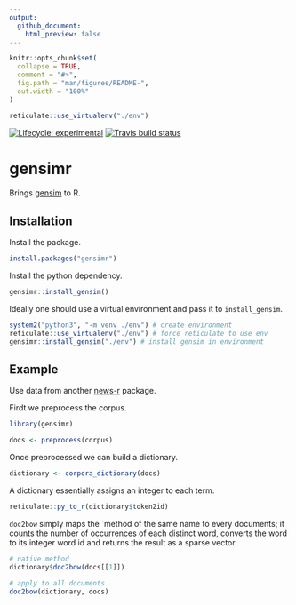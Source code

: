 ```yaml
---
output: 
  github_document:
    html_preview: false
---
```


<!-- README.md is generated from README.Rmd. Please edit that file -->

```r
knitr::opts_chunk$set(
  collapse = TRUE,
  comment = "#>",
  fig.path = "man/figures/README-",
  out.width = "100%"
)

reticulate::use_virtualenv("./env")
```

<!-- badges: start -->
[![Lifecycle: experimental](https://img.shields.io/badge/lifecycle-experimental-orange.svg)](https://www.tidyverse.org/lifecycle/#experimental)
[![Travis build status](https://travis-ci.org/news-r/gensimr.svg?branch=master)](https://travis-ci.org/news-r/gensimr)
<!-- badges: end -->

# gensimr

Brings [gensim](https://radimrehurek.com/gensim) to R.

## Installation

Install the package.

```r
install.packages("gensimr")
```

Install the python dependency. 

```r
gensimr::install_gensim()
```

Ideally one should use a virtual environment and pass it to `install_gensim`.

```r
system2("python3", "-m venv ./env") # create environment
reticulate::use_virtualenv("./env") # force reticulate to use env
gensimr::install_gensim("./env") # install gensim in environment
```

## Example

Use data from another [news-r](https://news-r.org) package.

Firdt we preprocess the corpus.

```r
library(gensimr)

docs <- preprocess(corpus)
```

Once preprocessed we can build a dictionary.

```r
dictionary <- corpora_dictionary(docs)
```

A dictionary essentially assigns an integer to each term.

```r
reticulate::py_to_r(dictionary$token2id)
```

`doc2bow` simply maps the `method of the same name to every documents; it counts the number of occurrences of each distinct word, converts the word to its integer word id and returns the result as a sparse vector. 

```r
# native method
dictionary$doc2bow(docs[[1]])

# apply to all documents
doc2bow(dictionary, docs)
```
